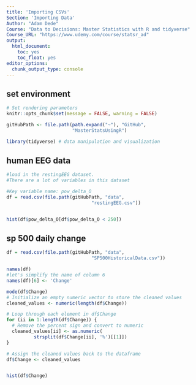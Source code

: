 ```yaml
---
title: 'Importing CSVs'
Section: 'Importing Data'
Author: "Adam Dede"
Course: "Data to Decisions: Master Statistics with R and tidyverse"
Course_URL: "https://www.udemy.com/course/statsr_ad" 
output:
  html_document:
    toc: yes
    toc_float: yes
editor_options:
  chunk_output_type: console
---
```



## set environment

```r

# Set rendering parameters
knitr::opts_chunk$set(message = FALSE, warning = FALSE)

gitHubPath <- file.path(path.expand("~"), "GitHub", 
                        "MasterStatsUsingR")

library(tidyverse) # data manipulation and visualization


```

## human EEG data 

```r
#load in the restingEEG dataset. 
#There are a lot of variables in this dataset

#Key variable name: pow_delta_O
df = read.csv(file.path(gitHubPath, "data", 
                               "restingEEG.csv"))


hist(df$pow_delta_O[df$pow_delta_O < 250])
```

## sp 500 daily change 

```r


df = read.csv(file.path(gitHubPath, "data", 
                               "SP500HistoricalData.csv"))

names(df)
#let's simplify the name of column 6
names(df)[6] <- 'Change'

mode(df$Change)
# Initialize an empty numeric vector to store the cleaned values
cleaned_values <- numeric(length(df$Change))

# Loop through each element in df$Change
for (ii in 1:length(df$Change)) {
  # Remove the percent sign and convert to numeric
  cleaned_values[ii] <- as.numeric(
          strsplit(df$Change[ii], '%')[[1]])
}

# Assign the cleaned values back to the dataframe
df$Change <- cleaned_values


hist(df$Change)

```


